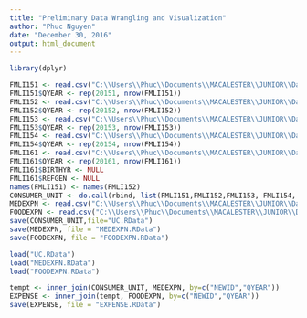 ```yaml
---
title: "Preliminary Data Wrangling and Visualization"
author: "Phuc Nguyen"
date: "December 30, 2016"
output: html_document
---
```


```r
library(dplyr)
```

```r
FMLI151 <- read.csv("C:\\Users\\Phuc\\Documents\\MACALESTER\\JUNIOR\\Data Challenge\\intrvw15\\fmli151x.csv")
FMLI151$QYEAR <- rep(20151, nrow(FMLI151))
FMLI152 <- read.csv("C:\\Users\\Phuc\\Documents\\MACALESTER\\JUNIOR\\Data Challenge\\intrvw15\\fmli152.csv")
FMLI152$QYEAR <- rep(20152, nrow(FMLI152))
FMLI153 <- read.csv("C:\\Users\\Phuc\\Documents\\MACALESTER\\JUNIOR\\Data Challenge\\intrvw15\\fmli153.csv")
FMLI153$QYEAR <- rep(20153, nrow(FMLI153))
FMLI154 <- read.csv("C:\\Users\\Phuc\\Documents\\MACALESTER\\JUNIOR\\Data Challenge\\intrvw15\\fmli154.csv")
FMLI154$QYEAR <- rep(20154, nrow(FMLI154))
FMLI161 <- read.csv("C:\\Users\\Phuc\\Documents\\MACALESTER\\JUNIOR\\Data Challenge\\intrvw15\\fmli161.csv")
FMLI161$QYEAR <- rep(20161, nrow(FMLI161))
FMLI161$BIRTHYR <- NULL
FMLI161$REFGEN <- NULL
names(FMLI151) <- names(FMLI152)
CONSUMER_UNIT <- do.call(rbind, list(FMLI151,FMLI152,FMLI153, FMLI154, FMLI161))
MEDEXPN <- read.csv("C:\\Users\\Phuc\\Documents\\MACALESTER\\JUNIOR\\Data Challenge\\expn15\\mdb15.csv")
FOODEXPN <- read.csv("C:\\Users\\Phuc\\Documents\\MACALESTER\\JUNIOR\\Data Challenge\\expn15\\xpa15.csv")
save(CONSUMER_UNIT,file="UC.RData")
save(MEDEXPN, file = "MEDEXPN.RData")
save(FOODEXPN, file = "FOODEXPN.RData")
```

```r
load("UC.RData")
load("MEDEXPN.RData")
load("FOODEXPN.RData")
```

```r
tempt <- inner_join(CONSUMER_UNIT, MEDEXPN, by=c("NEWID","QYEAR"))
EXPENSE <- inner_join(tempt, FOODEXPN, by=c("NEWID","QYEAR"))
save(EXPENSE, file = "EXPENSE.RData")
```